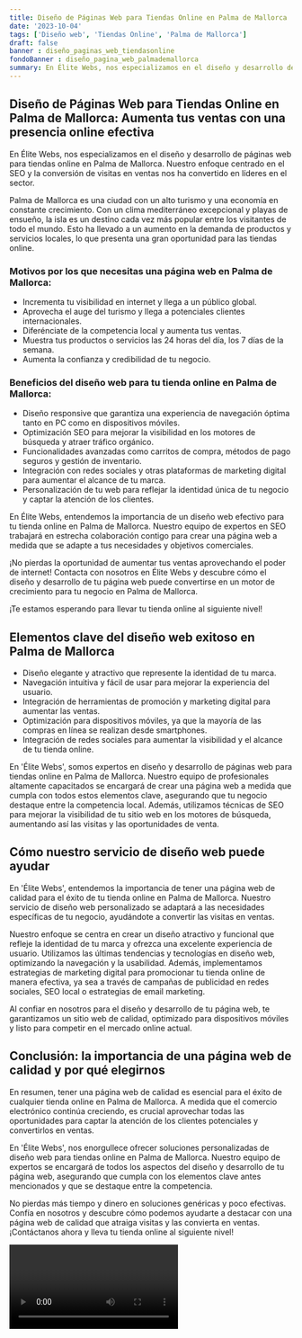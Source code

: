 ```yaml
---
title: Diseño de Páginas Web para Tiendas Online en Palma de Mallorca
date: '2023-10-04'
tags: ['Diseño web', 'Tiendas Online', 'Palma de Mallorca']
draft: false
banner : diseño_paginas_web_tiendasonline
fondoBanner : diseño_pagina_web_palmademallorca
summary: En Élite Webs, nos especializamos en el diseño y desarrollo de páginas web para tiendas online en Palma de Mallorca. Nuestro enfoque centrado en el SEO y la conversión de visitas en ventas nos ha convertido en líderes en el sector.
---
```


## Diseño de Páginas Web para Tiendas Online en Palma de Mallorca: Aumenta tus ventas con una presencia online efectiva

En Élite Webs, nos especializamos en el diseño y desarrollo de páginas web para tiendas online en Palma de Mallorca. Nuestro enfoque centrado en el SEO y la conversión de visitas en ventas nos ha convertido en líderes en el sector.

Palma de Mallorca es una ciudad con un alto turismo y una economía en constante crecimiento. Con un clima mediterráneo excepcional y playas de ensueño, la isla es un destino cada vez más popular entre los visitantes de todo el mundo. Esto ha llevado a un aumento en la demanda de productos y servicios locales, lo que presenta una gran oportunidad para las tiendas online.

### Motivos por los que necesitas una página web en Palma de Mallorca:

- Incrementa tu visibilidad en internet y llega a un público global.
- Aprovecha el auge del turismo y llega a potenciales clientes internacionales.
- Diferénciate de la competencia local y aumenta tus ventas.
- Muestra tus productos o servicios las 24 horas del día, los 7 días de la semana.
- Aumenta la confianza y credibilidad de tu negocio.

### Beneficios del diseño web para tu tienda online en Palma de Mallorca:

- Diseño responsive que garantiza una experiencia de navegación óptima tanto en PC como en dispositivos móviles.
- Optimización SEO para mejorar la visibilidad en los motores de búsqueda y atraer tráfico orgánico.
- Funcionalidades avanzadas como carritos de compra, métodos de pago seguros y gestión de inventario.
- Integración con redes sociales y otras plataformas de marketing digital para aumentar el alcance de tu marca.
- Personalización de tu web para reflejar la identidad única de tu negocio y captar la atención de los clientes.

En Élite Webs, entendemos la importancia de un diseño web efectivo para tu tienda online en Palma de Mallorca. Nuestro equipo de expertos en SEO trabajará en estrecha colaboración contigo para crear una página web a medida que se adapte a tus necesidades y objetivos comerciales.

¡No pierdas la oportunidad de aumentar tus ventas aprovechando el poder de internet! Contacta con nosotros en Élite Webs y descubre cómo el diseño y desarrollo de tu página web puede convertirse en un motor de crecimiento para tu negocio en Palma de Mallorca.

¡Te estamos esperando para llevar tu tienda online al siguiente nivel!

<GifSeo />

<Cta />

## Elementos clave del diseño web exitoso en Palma de Mallorca

- Diseño elegante y atractivo que represente la identidad de tu marca.
- Navegación intuitiva y fácil de usar para mejorar la experiencia del usuario.
- Integración de herramientas de promoción y marketing digital para aumentar las ventas.
- Optimización para dispositivos móviles, ya que la mayoría de las compras en línea se realizan desde smartphones.
- Integración de redes sociales para aumentar la visibilidad y el alcance de tu tienda online.

En 'Élite Webs', somos expertos en diseño y desarrollo de páginas web para tiendas online en Palma de Mallorca. Nuestro equipo de profesionales altamente capacitados se encargará de crear una página web a medida que cumpla con todos estos elementos clave, asegurando que tu negocio destaque entre la competencia local. Además, utilizamos técnicas de SEO para mejorar la visibilidad de tu sitio web en los motores de búsqueda, aumentando así las visitas y las oportunidades de venta.

## Cómo nuestro servicio de diseño web puede ayudar

En 'Élite Webs', entendemos la importancia de tener una página web de calidad para el éxito de tu tienda online en Palma de Mallorca. Nuestro servicio de diseño web personalizado se adaptará a las necesidades específicas de tu negocio, ayudándote a convertir las visitas en ventas.

Nuestro enfoque se centra en crear un diseño atractivo y funcional que refleje la identidad de tu marca y ofrezca una excelente experiencia de usuario. Utilizamos las últimas tendencias y tecnologías en diseño web, optimizando la navegación y la usabilidad. Además, implementamos estrategias de marketing digital para promocionar tu tienda online de manera efectiva, ya sea a través de campañas de publicidad en redes sociales, SEO local o estrategias de email marketing.

Al confiar en nosotros para el diseño y desarrollo de tu página web, te garantizamos un sitio web de calidad, optimizado para dispositivos móviles y listo para competir en el mercado online actual.

## Conclusión: la importancia de una página web de calidad y por qué elegirnos

En resumen, tener una página web de calidad es esencial para el éxito de cualquier tienda online en Palma de Mallorca. A medida que el comercio electrónico continúa creciendo, es crucial aprovechar todas las oportunidades para captar la atención de los clientes potenciales y convertirlos en ventas.

En 'Élite Webs', nos enorgullece ofrecer soluciones personalizadas de diseño web para tiendas online en Palma de Mallorca. Nuestro equipo de expertos se encargará de todos los aspectos del diseño y desarrollo de tu página web, asegurando que cumpla con los elementos clave antes mencionados y que se destaque entre la competencia.

No pierdas más tiempo y dinero en soluciones genéricas y poco efectivas. Confía en nosotros y descubre cómo podemos ayudarte a destacar con una página web de calidad que atraiga visitas y las convierta en ventas. ¡Contáctanos ahora y lleva tu tienda online al siguiente nivel!

<Video />

<CtaBot job='Tiendas Online' city='Palma de Mallorca'/>

<Gmaps query='Palma de Mallorca+españa+maps' />
